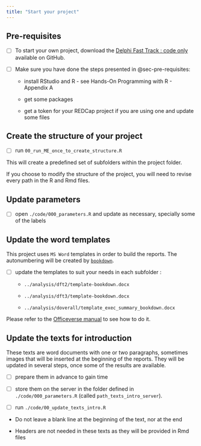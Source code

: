 ```yaml
---
title: "Start your project"
---
```


## Pre-requisites

-   [ ] To start your own project, download the [Delphi Fast Track : code only](https://github.com/Unisante) available on GitHub.

-   [ ] Make sure you have done the steps presented in @sec-pre-requisites:
    - install RStudio and R - see Hands-On Programming with R - Appendix A

    - get some packages

    - get a token for your REDCap project if you are using one and update some files 

## Create the structure of your project {#sec-create-structure-project}

-   [ ] run `00_run_ME_once_to_create_structure.R`

This will create a predefined set of subfolders within the project folder.

::: callout-warning
If you choose to modify the structure of the project, you will need to revise every path in the R and Rmd files.
:::

## Update parameters {#sec-update-parameters}

-   [ ] open `./code/000_parameters.R` and update as necessary, specially some of the labels

## Update the word templates {#sec-update-word-templates}

This project uses `MS Word` templates in order to build the reports. The autonumbering will be created by [`bookdown`](https://pkgs.rstudio.com/bookdown/).

-   [ ] update the templates to suit your needs in each subfolder :

    -   `../analysis/dft2/template-bookdown.docx`

    -   `../analysis/dft3/template-bookdown.docx`

    -   `../analysis/doverall/template_exec_summary_bookdown.docx`

Please refer to the [Officeverse manual](https://ardata-fr.github.io/officeverse/) to see how to do it.

## Update the texts for introduction {#sec-update-texts-introduction}

These texts are word documents with one or two paragraphs, sometimes images that will be inserted at the beginning of the reports. They will be updated in several steps, once some of the results are available.

-   [ ] prepare them in advance to gain time

-   [ ] store them on the server in the folder defined in `./code/000_parameters.R` (called `path_texts_intro_server`).

-   [ ] run `./code/00_update_texts_intro.R`

::: {.callout-caution appearance="simple"}
-   Do not leave a blank line at the beginning of the text, nor at the end

-   Headers are not needed in these texts as they will be provided in Rmd files
:::
